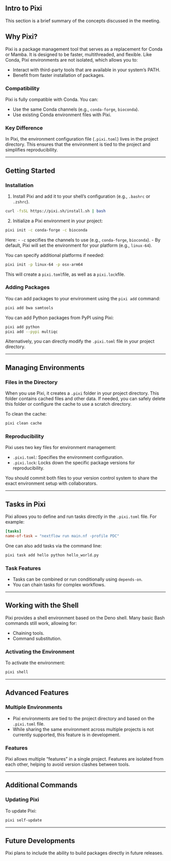 ## Intro to Pixi

This section is a brief summary of the concepts discussed in the meeting. 

## Why Pixi?

Pixi is a package management tool that serves as a replacement for Conda or Mamba. It is designed to be faster, multithreaded, and flexible. Like Conda, Pixi environments are not isolated, which allows you to:

- Interact with third-party tools that are available in your system's PATH.
- Benefit from faster installation of packages.

### Compatibility

Pixi is fully compatible with Conda. You can:

- Use the same Conda channels (e.g., `conda-forge`, `bioconda`).
- Use existing Conda environment files with Pixi.

### Key Difference

In Pixi, the environment configuration file (`.pixi.toml`) lives in the project directory. This ensures that the environment is tied to the project and simplifies reproducibility.

---

## Getting Started

### Installation

1. Install Pixi and add it to your shell's configuration (e.g., `.bashrc` or `.zshrc`).

```.bash
curl -fsSL https://pixi.sh/install.sh | bash
```

2. Initialize a Pixi environment in your project:

```.bash
pixi init -c conda-forge -c bioconda
```

Here:
- `-c` specifies the channels to use (e.g., `conda-forge`, `bioconda`).
- By default, Pixi will set the environment for your platform (e.g., `linux-64`).

You can specify additional platforms if needed:

```.bash
pixi init -p linux-64 -p osx-arm64
```

This will create a `pixi.toml`file, as well as a `pixi.lock`file. 

### Adding Packages

You can add packages to your environment using the `pixi add` command:

```.bash
pixi add bwa samtools
```

You can add Python packages from PyPI using Pixi:

```.bash
pixi add python
pixi add --pypi multiqc
```

Alternatively, you can directly modify the `.pixi.toml` file in your project directory.

---

## Managing Environments

### Files in the Directory

When you use Pixi, it creates a `.pixi` folder in your project directory. This folder contains cached files and other data. If needed, you can safely delete this folder or configure the cache to use a scratch directory.

To clean the cache:

```.bash
pixi clean cache
```

### Reproducibility

Pixi uses two key files for environment management:

- `.pixi.toml`: Specifies the environment configuration.
- `.pixi.lock`: Locks down the specific package versions for reproducibility.

You should commit both files to your version control system to share the exact environment setup with collaborators.

---

## Tasks in Pixi

Pixi allows you to define and run tasks directly in the `.pixi.toml` file. For example:

```toml
[tasks]
name-of-task = "nextflow run main.nf -profile PDC"
```

One can also add tasks via the command line: 

```.bash
pixi task add hello python hello_world.py
```

### Task Features

- Tasks can be combined or run conditionally using `depends-on`.
- You can chain tasks for complex workflows.

---

## Working with the Shell

Pixi provides a shell environment based on the Deno shell. Many basic Bash commands still work, allowing for:

- Chaining tools.
- Command substitution.

### Activating the Environment

To activate the environment:

```.bash
pixi shell
```

---

## Advanced Features

### Multiple Environments

- Pixi environments are tied to the project directory and based on the `.pixi.toml` file.
- While sharing the same environment across multiple projects is not currently supported, this feature is in development.

### Features

Pixi allows multiple "features" in a single project. Features are isolated from each other, helping to avoid version clashes between tools.

---

## Additional Commands

### Updating Pixi

To update Pixi:

```.bash
pixi self-update
```


---

## Future Developments

Pixi plans to include the ability to build packages directly in future releases.
